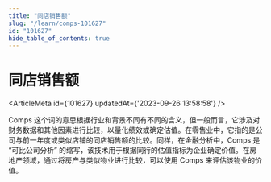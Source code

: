 ```yaml
---
title: "同店销售额"
slug: "/learn/comps-101627"
id: "101627"
hide_table_of_contents: true
---
```



# 同店销售额

<ArticleMeta id={101627} updatedAt={'2023-09-26 13:58:58'} />
<div className='border-solid border-b border-t-0 my-4 border-[var(--ifm-color-gray-300)]' />

Comps 这个词的意思根据行业和背景不同有不同的含义，但一般而言，它涉及对财务数据和其他因素进行比较，以量化绩效或确定估值。在零售业中，它指的是公司与前一年度或类似店铺的同店销售额的比较。同样，在金融分析中，Comps 是 “可比公司分析” 的缩写，该技术用于根据同行的估值指标为企业确定价值。在房地产领域，通过将房产与类似物业进行比较，可以使用 Comps 来评估该物业的价值。
